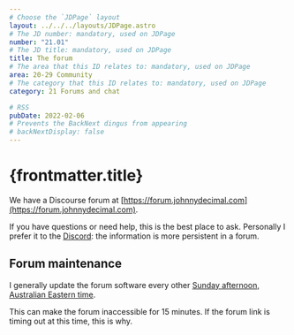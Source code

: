 ```yaml
---
# Choose the `JDPage` layout
layout: ../../../layouts/JDPage.astro
# The JD number: mandatory, used on JDPage
number: "21.01"
# The JD title: mandatory, used on JDPage
title: The forum
# The area that this ID relates to: mandatory, used on JDPage
area: 20-29 Community
# The category that this ID relates to: mandatory, used on JDPage
category: 21 Forums and chat

# RSS
pubDate: 2022-02-06
# Prevents the BackNext dingus from appearing
# backNextDisplay: false
---
```


# {frontmatter.title}

We have a Discourse forum at [https://forum.johnnydecimal.com](https://forum.johnnydecimal.com).

If you have questions or need help, this is the best place to ask. Personally I prefer it to the [Discord](/20-29-community/21-forums-and-chat/21.02-discord): the information is more persistent in a forum.

## Forum maintenance

I generally update the forum software every other [Sunday afternoon, Australian Eastern time](https://www.timeanddate.com/worldclock/converter.html?iso=20230430T040000&p1=57).

This can make the forum inaccessible for 15 minutes. If the forum link is timing out at this time, this is why.
